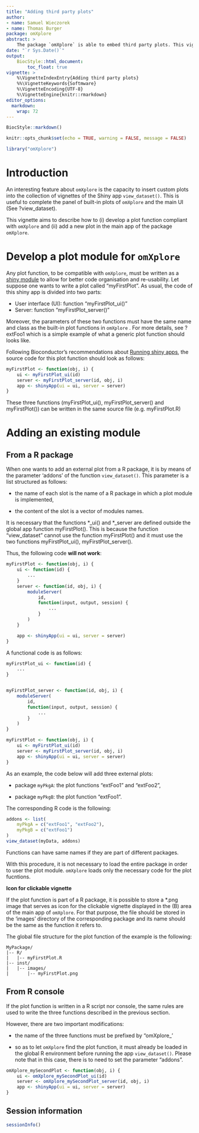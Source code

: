 ```yaml
---
title: "Adding third party plots"
author: 
- name: Samuel Wieczorek
- name: Thomas Burger
package: omXplore
abstract: >
    The package `omXplore` is able to embed third party plots. This vignette aims to explain how to add an external plot to the main UI of `omXplore`.
date: "`r Sys.Date()`"
output:
    BiocStyle::html_document:
        toc_float: true
vignette: >
    %\VignetteIndexEntry{Adding third party plots}
    %%\VignetteKeywords{Softmware}
    %\VignetteEncoding{UTF-8}
    %\VignetteEngine{knitr::rmarkdown}
editor_options: 
  markdown: 
    wrap: 72
---
```


```r
BiocStyle::markdown()
```

```r
knitr::opts_chunk$set(echo = TRUE, warning = FALSE, message = FALSE)
```

```r
library("omXplore")
```

# Introduction

An interesting feature about `omXplore` is the capacity to insert custom
plots into the collection of vignettes of the Shiny app
`view_dataset()`. This is useful to complete the panel of built-in plots
of `omXplore` and the main UI (See ?view_dataset).

This vignette aims to describe how to (i) develop a plot function
compliant with `omXplore` and (ii) add a new plot in the main app of the
package `omXplore`.

# Develop a plot module for `omXplore`

Any plot function, to be compatible with `omXplore`, must be written as
a [shiny module](https://shiny.posit.co/r/articles/improve/modules/) to
allow for better code organisation and re-usability. Let suppose one
wants to write a plot called "myFirstPlot". As usual, the code of this
shiny app is divided into two parts:

-   User interface (UI): function "myFirstPlot_ui()"
-   Server: function "myFirstPlot_server()"

Moreover, the parameters of these two functions must have the same name
and class as the built-in plot functions in `omXplore` . For more
details, see ?extFoo1 which is a simple example of what a generic plot
function should looks like.

Following Bioconductor's recommendations about [Running shiny
apps](https://contributions.bioconductor.org/shiny.html#running-app),
the source code for this plot function should look as follows:

```r
myFirstPlot <- function(obj, i) {
    ui <- myFirstPlot_ui(id)
    server <- myFirstPlot_server(id, obj, i)
    app <- shinyApp(ui = ui, server = server)
}
```

These three functions (myFirstPlot_ui(), myFirstPlot_server() and
myFirstPlot()) can be written in the same source file (e.g.
myFirstPlot.R)

# Adding an existing module

## From a R package

When one wants to add an external plot from a R package, it is by means
of the parameter 'addons' of the function `view_dataset()`. This
parameter is a list structured as follows:

-   the name of each slot is the name of a R package in which a plot
    module is implemented,

-   the content of the slot is a vector of modules names.

It is necessary that the functions \*_ui() and \*_server are defined outside the global app function myFirstPlot(). This is because the function "view_dataset" cannot use the function myFirstPlot() and it must use the two functions myFirstPlot_ui(), myFirstPlot_server().

Thus, the following code **will not work**:

```r
myFirstPlot <- function(obj, i) {
    ui <- function(id) {
        ...
    }
    server <- function(id, obj, i) {
        moduleServer(
            id,
            function(input, output, session) {
                ...
            }
        )
    }

    app <- shinyApp(ui = ui, server = server)
}
```


A functional code is as follows:
```r
myFirstPlot_ui <- function(id) {
    ...
}


myFirstPlot_server <- function(id, obj, i) {
    moduleServer(
        id,
        function(input, output, session) {
            ...
        }
    )
}

myFirstPlot <- function(obj, i) {
    ui <- myFirstPlot_ui(id)
    server <- myFirstPlot_server(id, obj, i)
    app <- shinyApp(ui = ui, server = server)
}
```


As an example, the code below will add three external plots:

-   package `myPkgA`: the plot functions "extFoo1" and "extFoo2",

-   package `myPkgB`: the plot function "extFoo1".

The corresponding R code is the following:

```r
addons <- list(
    myPkgA = c("extFoo1", "extFoo2"),
    myPkgB = c("extFoo1")
)
view_dataset(myData, addons)
```

Functions can have same names if they are part of different packages.

With this procedure, it is not necessary to load the entire package in
order to user the plot module. `omXplore` loads only the necessary code for the plot fucntions.

**Icon for clickable vignette**

If the plot function is part of a R package, it is possible to store a
\*.png image that serves as icon for the clickable vignette displayed in
the (B) area of the main app of `omXplore`. For that purpose,
the file should be stored in the 'images' directory of the corresponding
package and its name should be the same as the function it refers to.

The global file structure for the plot function of the example is the
following:

```         
MyPackage/
|-- R/
|   |-- myFirstPlot.R
|-- inst/
|   |-- images/
|       |-- myFirstPlot.png
```

## From R console

If the plot function is written in a R script nor console, the same rules are used to write the three functions described in the previous section. 

However, there are two important modifications:

-   the name of the three functions must be prefixed by "omXplore_'

-   so as to let `omXplore` find the plot function, it must already be loaded in the global R environment before running the app `view_dataset()`. Please note that in this case, there is to need to set the parameter "addons".

```r
omXplore_mySecondPlot <- function(obj, i) {
    ui <- omXplore_mySecondPlot_ui(id)
    server <- omXplore_mySecondPlot_server(id, obj, i)
    app <- shinyApp(ui = ui, server = server)
}
```



## Session information

```r
sessionInfo()
```
